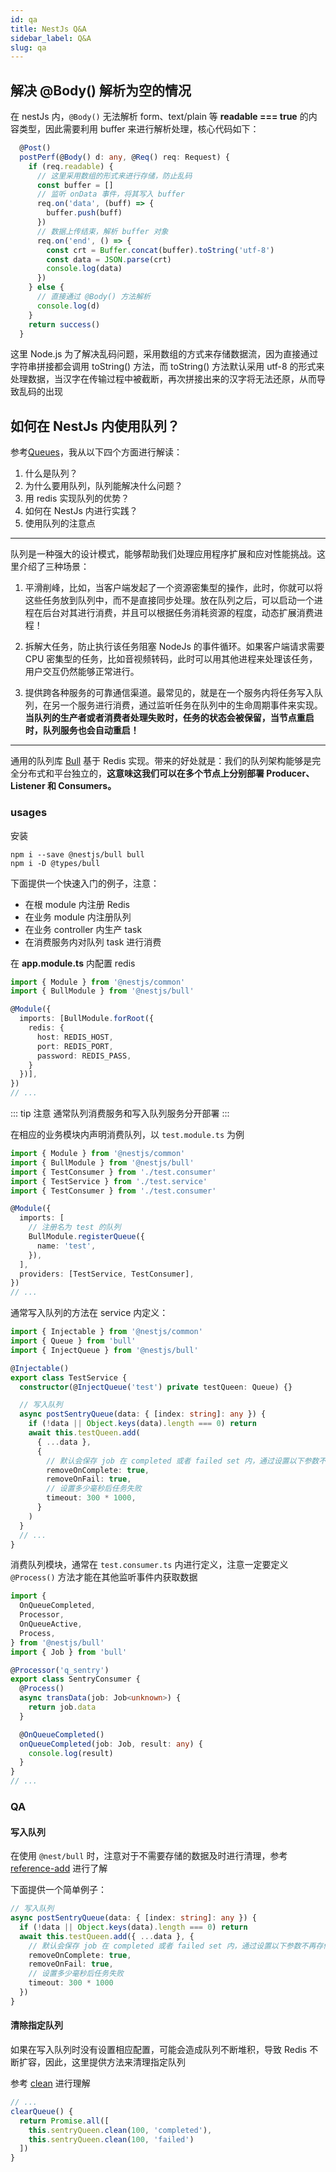 ```yaml
---
id: qa
title: NestJs Q&A
sidebar_label: Q&A
slug: qa
---
```


## 解决 @Body() 解析为空的情况

在 nestJs 内，`@Body()` 无法解析 form、text/plain 等 <b>readable === true</b> 的内容类型，因此需要利用 buffer 来进行解析处理，核心代码如下：

```typescript
  @Post()
  postPerf(@Body() d: any, @Req() req: Request) {
    if (req.readable) {
      // 这里采用数组的形式来进行存储，防止乱码
      const buffer = []
      // 监听 onData 事件，将其写入 buffer
      req.on('data', (buff) => {
        buffer.push(buff)
      })
      // 数据上传结束，解析 buffer 对象
      req.on('end', () => {
        const crt = Buffer.concat(buffer).toString('utf-8')
        const data = JSON.parse(crt)
        console.log(data)
      })
    } else {
      // 直接通过 @Body() 方法解析
      console.log(d)
    }
    return success()
  }
```

这里 Node.js 为了解决乱码问题，采用数组的方式来存储数据流，因为直接通过字符串拼接都会调用 toString() 方法，而 toString() 方法默认采用 utf-8 的形式来处理数据，当汉字在传输过程中被截断，再次拼接出来的汉字将无法还原，从而导致乱码的出现

## 如何在 NestJs 内使用队列？

参考[Queues](https://docs.nestjs.com/techniques/queues)，我从以下四个方面进行解读：

1. 什么是队列？
2. 为什么要用队列，队列能解决什么问题？
3. 用 redis 实现队列的优势？
4. 如何在 NestJs 内进行实践？
5. 使用队列的注意点

---

队列是一种强大的设计模式，能够帮助我们处理应用程序扩展和应对性能挑战。这里介绍了三种场景：

1. 平滑削峰，比如，当客户端发起了一个资源密集型的操作，此时，你就可以将这些任务放到队列中，而不是直接同步处理。放在队列之后，可以启动一个进程在后台对其进行消费，并且可以根据任务消耗资源的程度，动态扩展消费进程！

2. 拆解大任务，防止执行该任务阻塞 NodeJs 的事件循环。如果客户端请求需要 CPU 密集型的任务，比如音视频转码，此时可以用其他进程来处理该任务，用户交互仍然能够正常进行。

3. 提供跨各种服务的可靠通信渠道。最常见的，就是在一个服务内将任务写入队列，在另一个服务进行消费，通过监听任务在队列中的生命周期事件来实现。<b>当队列的生产者或者消费者处理失败时，任务的状态会被保留，当节点重启时，队列服务也会自动重启！</b>

---

通用的队列库 [Bull](https://github.com/OptimalBits/bull) 基于 Redis 实现。带来的好处就是：我们的队列架构能够是完全分布式和平台独立的，<b>这意味这我们可以在多个节点上分别部署 Producer、Listener 和 Consumers。</b>

### usages

安装

```shell
npm i --save @nestjs/bull bull
npm i -D @types/bull
```

下面提供一个快速入门的例子，注意：

- 在根 module 内注册 Redis
- 在业务 module 内注册队列
- 在业务 controller 内生产 task
- 在消费服务内对队列 task 进行消费

在 <b>app.module.ts</b> 内配置 redis

```typescript
import { Module } from '@nestjs/common'
import { BullModule } from '@nestjs/bull'

@Module({
  imports: [BullModule.forRoot({
    redis: {
      host: REDIS_HOST,
      port: REDIS_PORT,
      password: REDIS_PASS,
    }
  })],
})
// ...
```

::: tip 注意
通常队列消费服务和写入队列服务分开部署
:::

在相应的业务模块内声明消费队列，以 `test.module.ts` 为例

```typescript
import { Module } from '@nestjs/common'
import { BullModule } from '@nestjs/bull'
import { TestConsumer } from './test.consumer'
import { TestService } from './test.service'
import { TestConsumer } from './test.consumer'

@Module({
  imports: [
    // 注册名为 test 的队列
    BullModule.registerQueue({
      name: 'test',
    }),
  ],
  providers: [TestService, TestConsumer],
})
// ...
```

通常写入队列的方法在 service 内定义：

```typescript
import { Injectable } from '@nestjs/common'
import { Queue } from 'bull'
import { InjectQueue } from '@nestjs/bull'

@Injectable()
export class TestService {
  constructor(@InjectQueue('test') private testQueen: Queue) {}

  // 写入队列
  async postSentryQueue(data: { [index: string]: any }) {
    if (!data || Object.keys(data).length === 0) return
    await this.testQueen.add(
      { ...data },
      {
        // 默认会保存 job 在 completed 或者 failed set 内，通过设置以下参数不再存储
        removeOnComplete: true,
        removeOnFail: true,
        // 设置多少毫秒后任务失败
        timeout: 300 * 1000,
      }
    )
  }
  // ...
}
```

消费队列模块，通常在 `test.consumer.ts` 内进行定义，注意一定要定义 `@Process()` 方法才能在其他监听事件内获取数据

```typescript
import {
  OnQueueCompleted,
  Processor,
  OnQueueActive,
  Process,
} from '@nestjs/bull'
import { Job } from 'bull'

@Processor('q_sentry')
export class SentryConsumer {
  @Process()
  async transData(job: Job<unknown>) {
    return job.data
  }

  @OnQueueCompleted()
  onQueueCompleted(job: Job, result: any) {
    console.log(result)
  }
}
// ...
```

### QA

#### 写入队列

在使用 `@nest/bull` 时，注意对于不需要存储的数据及时进行清理，参考 [reference-add](https://github.com/OptimalBits/bull/blob/develop/REFERENCE.md#queueadd) 进行了解

下面提供一个简单例子：

```typescript
// 写入队列
async postSentryQueue(data: { [index: string]: any }) {
  if (!data || Object.keys(data).length === 0) return
  await this.testQueen.add({ ...data }, {
    // 默认会保存 job 在 completed 或者 failed set 内，通过设置以下参数不再存储
    removeOnComplete: true,
    removeOnFail: true,
    // 设置多少毫秒后任务失败
    timeout: 300 * 1000
  })
}
```

#### 清除指定队列

如果在写入队列时没有设置相应配置，可能会造成队列不断堆积，导致 Redis 不断扩容，因此，这里提供方法来清理指定队列

参考 [clean](https://github.com/OptimalBits/bull/blob/develop/REFERENCE.md#queueclean) 进行理解

```typescript
// ...
clearQueue() {
  return Promise.all([
    this.sentryQueen.clean(100, 'completed'),
    this.sentryQueen.clean(100, 'failed')
  ])
}
```
